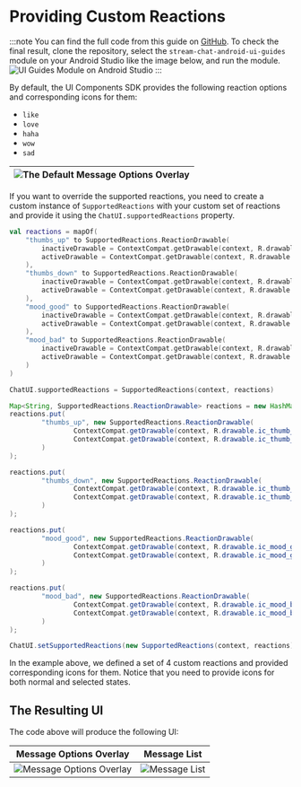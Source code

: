 
# Providing Custom Reactions

:::note
You can find the full code from this guide on [GitHub](https://github.com/GetStream/stream-chat-android/tree/main/stream-chat-android-ui-guides/src/main/java/io/getstream/chat/android/guides/catalog/uicomponents/customreactions). To check the final result, clone the repository, select the `stream-chat-android-ui-guides` module on your Android Studio like the image below, and run the module. ![UI Guides Module on Android Studio](../../assets/ui_guides_module_android_studio.png)
:::

By default, the UI Components SDK provides the following reaction options and corresponding icons for them:

- `like`
- `love`
- `haha`
- `wow`
- `sad`

|![The Default Message Options Overlay](../../assets/custom_reactions_message_options_overlay_before.png)|
|---|

If you want to override the supported reactions, you need to create a custom instance of `SupportedReactions` with your custom set of reactions and provide it using the `ChatUI.supportedReactions` property.

<Tabs>
<TabItem value="kotlin" label="Kotlin">

```kotlin
val reactions = mapOf(
    "thumbs_up" to SupportedReactions.ReactionDrawable(
        inactiveDrawable = ContextCompat.getDrawable(context, R.drawable.ic_thumb_up)!!,
        activeDrawable = ContextCompat.getDrawable(context, R.drawable.ic_thumb_up_selected)!!
    ),
    "thumbs_down" to SupportedReactions.ReactionDrawable(
        inactiveDrawable = ContextCompat.getDrawable(context, R.drawable.ic_thumb_down)!!,
        activeDrawable = ContextCompat.getDrawable(context, R.drawable.ic_thumb_down_selected)!!
    ),
    "mood_good" to SupportedReactions.ReactionDrawable(
        inactiveDrawable = ContextCompat.getDrawable(context, R.drawable.ic_mood_good)!!,
        activeDrawable = ContextCompat.getDrawable(context, R.drawable.ic_mood_good_selected)!!
    ),
    "mood_bad" to SupportedReactions.ReactionDrawable(
        inactiveDrawable = ContextCompat.getDrawable(context, R.drawable.ic_mood_bad)!!,
        activeDrawable = ContextCompat.getDrawable(context, R.drawable.ic_mood_bad_selected)!!
    )
)

ChatUI.supportedReactions = SupportedReactions(context, reactions)
```
</TabItem>

<TabItem value="java" label="Java">

```java
Map<String, SupportedReactions.ReactionDrawable> reactions = new HashMap<>();
reactions.put(
        "thumbs_up", new SupportedReactions.ReactionDrawable(
                ContextCompat.getDrawable(context, R.drawable.ic_thumb_up),
                ContextCompat.getDrawable(context, R.drawable.ic_thumb_up_selected)
        )
);

reactions.put(
        "thumbs_down", new SupportedReactions.ReactionDrawable(
                ContextCompat.getDrawable(context, R.drawable.ic_thumb_down),
                ContextCompat.getDrawable(context, R.drawable.ic_thumb_down_selected)
        )
);

reactions.put(
        "mood_good", new SupportedReactions.ReactionDrawable(
                ContextCompat.getDrawable(context, R.drawable.ic_mood_good),
                ContextCompat.getDrawable(context, R.drawable.ic_mood_good_selected)
        )
);

reactions.put(
        "mood_bad", new SupportedReactions.ReactionDrawable(
                ContextCompat.getDrawable(context, R.drawable.ic_mood_bad),
                ContextCompat.getDrawable(context, R.drawable.ic_mood_bad_selected)
        )
);

ChatUI.setSupportedReactions(new SupportedReactions(context, reactions));
```
</TabItem>
</Tabs>

In the example above, we defined a set of 4 custom reactions and provided corresponding icons for them. Notice that you need to provide icons for both normal and selected states.

## The Resulting UI

The code above will produce the following UI:

| Message Options Overlay | Message List |
| --- | --- |
|![Message Options Overlay](../../assets/custom_reactions_message_options_overlay.png)|![Message List](../../assets/custom_reactions_message_list.png)|

